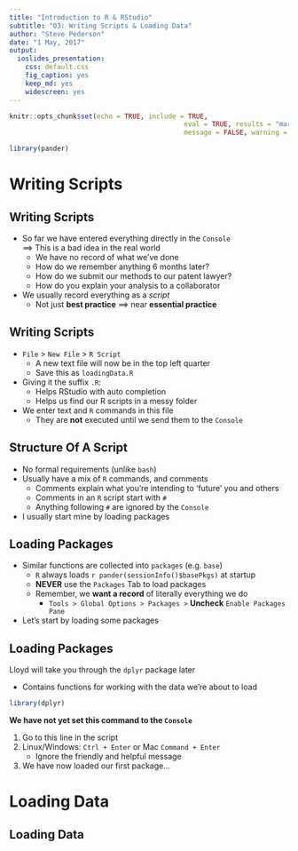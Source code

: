 ```yaml
---
title: "Introduction to R & RStudio"
subtitle: "03: Writing Scripts & Loading Data"
author: "Steve Pederson"
date: "1 May, 2017"
output: 
  ioslides_presentation: 
    css: default.css
    fig_caption: yes
    keep_md: yes
    widescreen: yes
---
```


```r
knitr::opts_chunk$set(echo = TRUE, include = TRUE, 
											eval = TRUE, results = "markup",
											message = FALSE, warning = FALSE)
```

```r
library(pander)
```


# Writing Scripts

## Writing Scripts

* So far we have entered everything directly in the `Console`  
$\implies$ This is a bad idea in the real world
    + We have no record of what we've done
    + How do we remember anything 6 months later?
    + How do we submit our methods to our patent lawyer?
    + How do you explain your analysis to a collaborator
* We usually record everything as a *script*
    + Not just **best practice** $\implies$ near **essential practice**

## Writing Scripts

* `File` > `New File` > `R Script`
    + A new text file will now be in the top left quarter
    + Save this as `loadingData.R`
* Giving it the suffix `.R`:
    + Helps RStudio with auto completion
    + Helps us find our R scripts in a messy folder
* We enter text and `R` commands in this file
    + They are **not** executed until we send them to the `Console`
    
## Structure Of A Script

* No formal requirements (unlike `bash`)
* Usually have a mix of `R` commands, and comments
    + Comments explain what you're intending to 'future' you and others
    + Comments in an `R` script start with `#`
    + Anything following `#` are ignored by the `Console`
* I usually start mine by loading packages

## Loading Packages

* Similar functions are collected into `packages` (e.g. `base`)
    + `R` always loads `r pander(sessionInfo()$basePkgs)` at startup
    + **NEVER** use the `Packages` Tab to load packages 
    + Remember, we **want a record** of literally everything we do
        + `Tools > Global Options > Packages >` **Uncheck** `Enable Packages Pane`
* Let's start by loading some packages

## Loading Packages

Lloyd will take you through the `dplyr` package later

* Contains functions for working with the data we're about to load

```r
library(dplyr)
```

**We have not yet set this command to the `Console`**

1. Go to this line in the script
2. Linux/Windows: `Ctrl + Enter` or Mac `Command + Enter`
    + Ignore the friendly and helpful message
3. We have now loaded our first package...

# Loading Data

## Loading Data
    